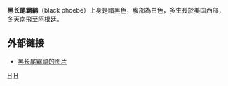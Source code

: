 {{unreferenced|time=2010-01-26T09:25:13+00:00}}
{{Speciesbox
| taxon = Sayornis nigricans
| status = LC 
| status_system = IUCN3.1
| image = Black phoebe sayornis nigricans.jpg
| binomial_authority = ([[William_John_Swainson|Swainson]], 1827)
}}
'''黑长尾霸鹟'''（black phoebe）上身是暗黑色，腹部為白色，多生長於美国西部，冬天南飛至[[阿根廷|阿根廷]]。

== 外部链接 ==
* [https://fineartamerica.com/featured/black-phoebe-carl-jackson.html?product=greeting-card 黑长尾霸鹟的图片]

{{Taxonbar}}
[[Category:1827年描述的鸟类|H]]
[[Category:长尾霸鹟属|H]]